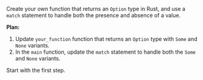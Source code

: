 Create your own function that returns an `Option` type in Rust, and use a `match` statement to handle both the presence and absence of a value.



**Plan:**
1. Update `your_function` function that returns an `Option` type with `Some` and `None` variants.
2. In the `main` function, update the `match` statement to handle both the `Some` and `None` variants.

Start with the first step.